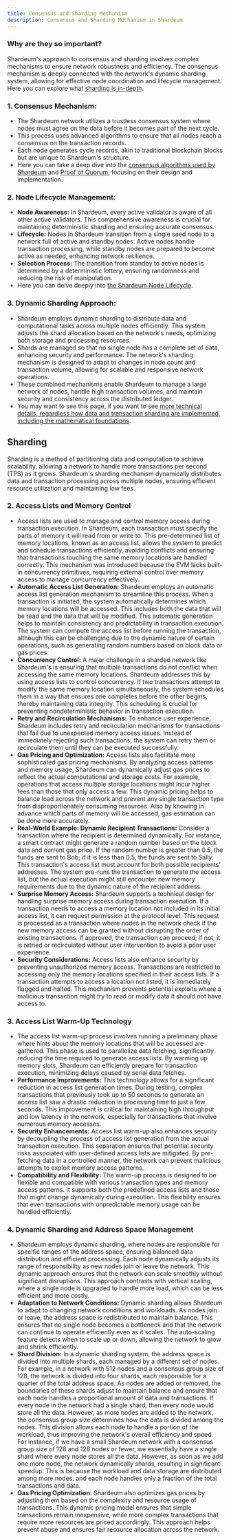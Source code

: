 ```yaml
---
title: Consensus and Sharding Mechanism
description: Consensus and Sharding Mechanism in Shardeum
---
```


### Why are they so important?

Shardeum's approach to consensus and sharding involves complex mechanisms to ensure network robustness and efficiency. The consensus mechanism is deeply connected with the network's dynamic sharding system, allowing for effective node coordination and lifecycle management. Here you can explore what [sharding is in-depth](/docs/introduction/sharding).

### **1. Consensus Mechanism:**

* The Shardeum network utilizes a trustless consensus system where nodes must agree on the data before it becomes part of the next cycle.
* This process uses advanced algorithms to ensure that all nodes reach a consensus on the transaction records.
* Each node generates cycle records, akin to traditional blockchain blocks but are unique to Shardeum's structure.
* Here you can take a deep dive into the [consensus algorithms used by Shardeum](/docs/faqs/glossary#proof-of-stake-pos) and [Proof of Quorum](/docs/faqs/glossary#proof-of-quorum-poq), focusing on their design and implementation.

### **2. Node Lifecycle Management:**

* **Node Awareness:** In Shardeum, every active validator is aware of all other active validators. This comprehensive awareness is crucial for maintaining deterministic sharding and ensuring accurate consensus.
* **Lifecycle:** Nodes in Shardeum transition from a single seed node to a network full of active and standby nodes. Active nodes handle transaction processing, while standby nodes are prepared to become active as needed, enhancing network resilience.
* **Selection Process:** The transition from standby to active nodes is determined by a deterministic lottery, ensuring randomness and reducing the risk of manipulation.
* Here you can delve deeply into [the Shardeum Node Lifecycle](/docs/architecture/node-lifecycle).

### **3. Dynamic Sharding Approach:**

* Shardeum employs dynamic sharding to distribute data and computational tasks across multiple nodes efficiently. This system adjusts the shard allocation based on the network's needs, optimizing both storage and processing resources.
* Shards are managed so that no single node has a complete set of data, enhancing security and performance. The network's sharding mechanism is designed to adapt to changes in node count and transaction volume, allowing for scalable and responsive network operations.
* These combined mechanisms enable Shardeum to manage a large network of nodes, handle high transaction volumes, and maintain security and consistency across the distributed ledger.
* You may want to see this page, if you want to see [more technical details, regardless how data and transaction sharding are implemented, including the mathematical foundations](/docs/introduction/sharding).


## Sharding

Sharding is a method of partitioning data and computation to achieve scalability, allowing a network to handle more transactions per second (TPS) as it grows. Shardeum's sharding mechanism dynamically distributes data and transaction processing across multiple nodes, ensuring efficient resource utilization and maintaining low fees.

### 2. Access Lists and Memory Control

* Access lists are used to manage and control memory access during transaction execution. In Shardeum, each transaction must specify the parts of memory it will read from or write to. This pre-determined list of memory locations, known as an access list, allows the system to predict and schedule transactions efficiently, avoiding conflicts and ensuring that transactions touching the same memory locations are handled correctly. This mechanism was introduced because the EVM lacks built-in concurrency primitives, requiring external control over memory access to manage concurrency effectively.
* **Automatic Access List Generation:** Shardeum employs an automatic access list generation mechanism to streamline this process. When a transaction is initiated, the system automatically determines which memory locations will be accessed. This includes both the data that will be read and the data that will be modified. This automatic generation helps to maintain consistency and predictability in transaction execution. The system can compute the access list before running the transaction, although this can be challenging due to the dynamic nature of certain operations, such as generating random numbers based on block data or gas prices.
* **Concurrency Control:** A major challenge in a sharded network like Shardeum's is ensuring that multiple transactions do not conflict when accessing the same memory locations. Shardeum addresses this by using access lists to control concurrency. If two transactions attempt to modify the same memory location simultaneously, the system schedules them in a way that ensures one completes before the other begins, thereby maintaining data integrity. This scheduling is crucial for preventing nondeterministic behavior in transaction execution.
* **Retry and Recirculation Mechanisms:** To enhance user experience, Shardeum includes retry and recirculation mechanisms for transactions that fail due to unexpected memory access issues. Instead of immediately rejecting such transactions, the system can retry them or recirculate them until they can be executed successfully.
* **Gas Pricing and Optimization:** Access lists also facilitate more sophisticated gas pricing mechanisms. By analyzing access patterns and memory usage, Shardeum can dynamically adjust gas prices to reflect the actual computational and storage costs. For example, operations that access multiple storage locations might incur higher fees than those that only access a few. This dynamic pricing helps to balance load across the network and prevent any single transaction type from disproportionately consuming resources. Also by knowing in advance which parts of memory will be accessed, gas estimation can be done more accurately.
* **Real-World Example: Dynamic Recipient Transactions:** Consider a transaction where the recipient is determined dynamically. For instance, a smart contract might generate a random number based on the block data and current gas price. If the random number is greater than 0.5, the funds are sent to Bob; if it is less than 0.5, the funds are sent to Sally. This transaction's access list must account for both possible recipients' addresses. The system pre-runs the transaction to generate the access list, but the actual execution might still encounter new memory requirements due to the dynamic nature of the recipient address.
* **Surprise Memory Access:** Shardeum supports a technical design for handling surprise memory access during transaction execution. If a transaction needs to access a memory location not included in its initial access list, it can request permission at the protocol level. This request is processed as a transaction where nodes in the network check if the new memory access can be granted without disrupting the order of existing transactions. If approved, the transaction can proceed; if not, it is retried or recirculated without user intervention to avoid a poor user experience.
* **Security Considerations:** Access lists also enhance security by preventing unauthorized memory access. Transactions are restricted to accessing only the memory locations specified in their access lists. If a transaction attempts to access a location not listed, it is immediately flagged and halted. This mechanism prevents potential exploits where a malicious transaction might try to read or modify data it should not have access to.

### 3. Access List Warm-Up Technology

* The access list warm-up process involves running a preliminary phase where hints about the memory locations that will be accessed are gathered. This phase is used to parallelize data fetching, significantly reducing the time required to generate access lists. By warming up memory slots, Shardeum can efficiently prepare for transaction execution, minimizing delays caused by serial data fetches.
* **Performance Improvements:** This technology allows for a significant reduction in access list generation times. During testing, complex transactions that previously took up to 50 seconds to generate an access list saw a drastic reduction in processing time to just a few seconds. This improvement is critical for maintaining high throughput and low latency in the network, especially for transactions that involve numerous memory accesses.
* **Security Enhancements:** Access list warm-up also enhances security by decoupling the process of access list generation from the actual transaction execution. This separation ensures that potential security risks associated with user-defined access lists are mitigated. By pre-fetching data in a controlled manner, the network can prevent malicious attempts to exploit memory access patterns.
* **Compatibility and Flexibility:** The warm-up process is designed to be flexible and compatible with various transaction types and memory access patterns. It supports both the predefined access lists and those that might change dynamically during execution. This flexibility ensures that even transactions with unpredictable memory usage can be handled efficiently.

### 4. Dynamic Sharding and Address Space Management

* Shardeum employs dynamic sharding, where nodes are responsible for specific ranges of the address space, ensuring balanced data distribution and efficient processing. Each node dynamically adjusts its range of responsibility as new nodes join or leave the network. This dynamic approach ensures that the network can scale smoothly without significant disruptions. This approach contrasts with vertical scaling, where a single node is upgraded to handle more load, which can be less efficient and more costly.
* **Adaptation to Network Conditions:** Dynamic sharding allows Shardeum to adapt to changing network conditions and workloads. As nodes join or leave, the address space is redistributed to maintain balance. This ensures that no single node becomes a bottleneck and that the network can continue to operate efficiently even as it scales. The auto-scaling feature detects when to scale up or down, allowing the network to grow and shrink efficiently.
* **Shard Division:** In a dynamic sharding system, the address space is divided into multiple shards, each managed by a different set of nodes. For example, in a network with 512 nodes and a consensus group size of 128, the network is divided into four shards, each responsible for a quarter of the total address space. As nodes are added or removed, the boundaries of these shards adjust to maintain balance and ensure that each node handles a proportional amount of data and transactions. If every node in the network had a single shard, then every node would store all the data. However, as more nodes are added to the network, the consensus group size determines how the data is divided among the nodes. This division allows each node to handle a portion of the workload, thus improving the network's overall efficiency and speed. For instance, if we have a small Shardeum network with a consensus group size of 128 and 128 nodes or fewer, we essentially have a single shard where every node stores all the data. However, as soon as we add one more node, the network dynamically shards, resulting in significant speedup. This is because the workload and data storage are distributed among more nodes, and each node handles only a fraction of the total transactions and data.
* **Gas Pricing Optimization:** Shardeum also optimizes gas prices by adjusting them based on the complexity and resource usage of transactions. This dynamic pricing model ensures that simple transactions remain inexpensive, while more complex transactions that require more resources are priced accordingly. This approach helps prevent abuse and ensures fair resource allocation across the network.
